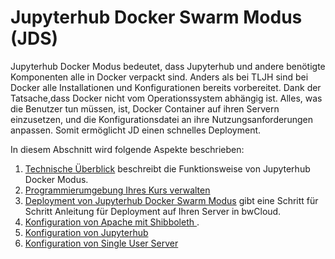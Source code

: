 # Jupyterhub Docker Swarm Modus (JDS) 

Jupyterhub Docker Modus bedeutet, dass Jupyterhub und andere benötigte Komponenten alle in Docker verpackt sind.
Anders als bei TLJH sind bei Docker alle Installationen und Konfigurationen bereits vorbereitet.
Dank der Tatsache,dass Docker nicht vom Operationssystem abhängig ist.
Alles, was die Benutzer tun müssen, ist, Docker Container auf ihren Servern einzusetzen, und die Konfigurationsdatei an ihre Nutzungsanforderungen anpassen.
Somit ermöglicht JD einen schnelles Deployment.

In diesem Abschnitt wird folgende Aspekte beschrieben:

1. [Technische Überblick](/Swarm_Mode/Technische_Überblick) beschreibt die Funktionsweise von Jupyterhub Docker Modus.
2. [Programmierumgebung Ihres Kurs verwalten](/Swarm_Mode/Guide)
3. [Deployment von Jupyterhub Docker Swarm Modus](/Swarm_Mode/Deploy) gibt eine Schritt für Schritt Anleitung für Deployment auf Ihren Server in bwCloud.
4. [Konfiguration von Apache mit Shibboleth ](/Swarm_Mode/Shibboleth).
5. [Konfiguration von Jupyterhub](/Swarm_Mode/Hub)
6. [Konfiguration von Single User Server](/Swarm_Mode/Lab)